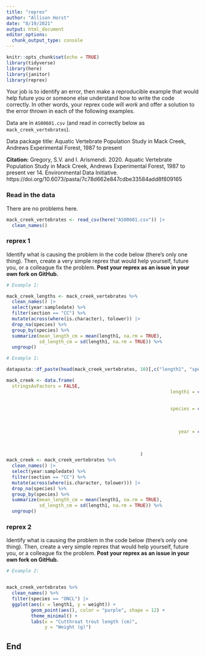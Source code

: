 ```yaml
---
title: "reprex"
author: "Allison Horst"
date: "8/19/2021"
output: html_document
editor_options: 
  chunk_output_type: console
---
```


```r
knitr::opts_chunk$set(echo = TRUE)
library(tidyverse)
library(here)
library(janitor)
library(reprex)
```

Your job is to identify an error, then make a reproducible example that would help future you or someone else understand how to write the code correctly. In other words, your reprex code will *work* and offer a solution to the error thrown in each of the following examples. 

Data are in `AS00601.csv` (and read in correctly below as `mack_creek_vertebrates`). 

Data package title: Aquatic Vertebrate Population Study in Mack Creek, Andrews Experimental Forest, 1987 to present

**Citation:** Gregory, S.V. and I. Arismendi. 2020. Aquatic Vertebrate Population Study in Mack Creek, Andrews Experimental Forest, 1987 to present ver 14. Environmental Data Initiative. https://doi.org/10.6073/pasta/7c78d662e847cdbe33584add8f809165

### Read in the data 

There are no problems here. 
```r
mack_creek_vertebrates <- read_csv(here("AS00601.csv")) |>
  clean_names()
```

### reprex 1

Identify what is causing the problem in the code below (there's only one thing). Then, create a very simple reprex that would help yourself, future you, or a colleague fix the problem. **Post your reprex as an issue in your own fork on GitHub.**

```r
# Example 1: 

mack_creek_lengths <- mack_creek_vertebrates %>% 
  clean_names() |>
  select(year:sampledate) %>% 
  filter(section == "CC") %>% 
  mutate(across(where(is.character), tolower)) |>
  drop_na(species) %>% 
  group_by(species) %>% 
  summarize(mean_length_cm = mean(length1, na.rm = TRUE),
            sd_length_cm = sd(length1, na.rm = TRUE)) %>% 
  ungroup()
```

```r
# Example 1: 

datapasta::df_paste(head(mack_creek_vertebrates, 10)[,c("length1", "species", "year")])

mack_creek <- data.frame(
  stringsAsFactors = FALSE,
                                                            length1 = c(58,
                                                                        61,89,58,93,86,
                                                                        107,131,103,117),
                                                            species = c("ONCL","ONCL","ONCL",
                                                                        "ONCL","ONCL",
                                                                        "ONCL","ONCL","ONCL",
                                                                        "ONCL","ONCL"),
                                                               year = c(1987,
                                                                        1987,1987,1987,
                                                                        1987,1987,1987,
                                                                        1987,1987,1987)
                                                 )
mack_creek <- mack_creek_vertebrates %>% 
  clean_names() |>
  select(year:sampledate) %>% 
  filter(section == "CC") %>% 
  mutate(across(where(is.character, tolower))) |>
  drop_na(species) %>% 
  group_by(species) %>% 
  summarize(mean_length_cm = mean(length1, na.rm = TRUE),
            sd_length_cm = sd(length1, na.rm = TRUE)) %>% 
  ungroup()
```

### reprex 2

Identify what is causing the problem in the code below (there's only one thing). Then, create a very simple reprex that would help yourself, future you, or a colleague fix the problem. **Post your reprex as an issue in your own fork on GitHub.**

```r
# Example 2:


mack_creek_vertebrates %>% 
  clean_names() %>% 
  filter(species == "ONCL") |>
  ggplot(aes(x = length1, y = weight)) +
         geom_point(aes(), color = "purple", shape = 12) +
         theme_minimal() +
         labs(x = "Cutthroat trout length (cm)",
              y = "Weight (g)")
```

## End